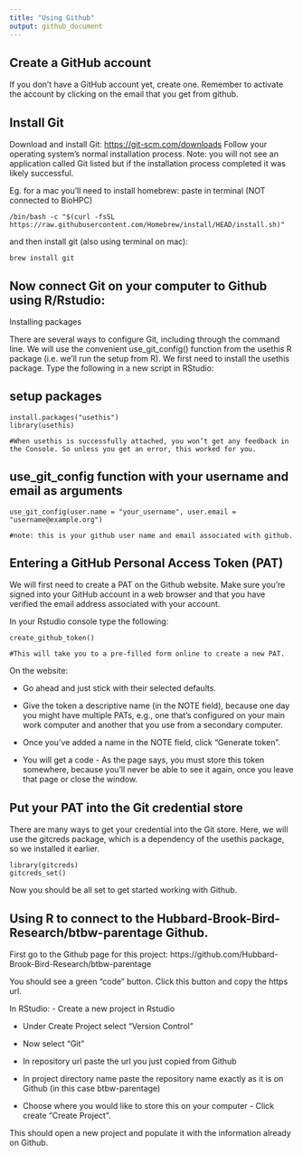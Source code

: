 ```yaml
---
title: "Using Github"
output: github_document
---
```


## Create a GitHub account

If you don't have a GitHub account yet, create one. Remember to activate the account by clicking on the email that you get from github.

## Install Git

Download and install Git: <https://git-scm.com/downloads> Follow your operating system's normal installation process. Note: you will not see an application called Git listed but if the installation process completed it was likely successful.


Eg. for a mac you'll need to install homebrew: paste in terminal (NOT connected to BioHPC)

```
/bin/bash -c "$(curl -fsSL https://raw.githubusercontent.com/Homebrew/install/HEAD/install.sh)"
```

and then install git (also using terminal on mac):

```
brew install git
```

## Now connect Git on your computer to Github using R/Rstudio:

Installing packages

There are several ways to configure Git, including through the command line. We will use the convenient use_git_config() function from the usethis R package (i.e. we'll run the setup from R). We first need to install the usethis package. Type the following in a new script in RStudio:

## setup packages

```
install.packages("usethis")
library(usethis)

#When usethis is successfully attached, you won’t get any feedback in the Console. So unless you get an error, this worked for you.
```

## use_git_config function with your username and email as arguments

```
use_git_config(user.name = "your_username", user.email = "username@example.org")

#note: this is your github user name and email associated with github.
```

## Entering a GitHub Personal Access Token (PAT)

We will first need to create a PAT on the Github website. Make sure you're signed into your GitHub account in a web browser and that you have verified the email address associated with your account.

In your Rstudio console type the following:

```
create_github_token() 

#This will take you to a pre-filled form online to create a new PAT.
```

On the website: 

- Go ahead and just stick with their selected defaults. 

- Give the token a descriptive name (in the NOTE field), because one day you might have multiple PATs, e.g., one that's configured on your main work computer and another that you use from a secondary computer. 

- Once you've added a name in the NOTE field, click "Generate token". 

- You will get a code - As the page says, you must store this token somewhere, because you'll never be able to see it again, once you leave that page or close the window.

## Put your PAT into the Git credential store

There are many ways to get your credential into the Git store. Here, we will use the gitcreds package, which is a dependency of the usethis package, so we installed it earlier.

```
library(gitcreds) 
gitcreds_set()
```

Now you should be all set to get started working with Github.

## Using R to connect to the Hubbard-Brook-Bird-Research/btbw-parentage Github.

First go to the Github page for this project: https://github.com/Hubbard-Brook-Bird-Research/btbw-parentage

You should see a green "code" button. Click this button and copy the https url.

In RStudio: 
-   Create a new project in Rstudio 

-   Under Create Project select "Version Control" 

-   Now select "Git" 

-   In repository url paste the url you just copied from Github 

-   In project directory name paste the repository name exactly as it is on Github (in this case btbw-parentage) 

-   Choose where you would like to store this on your computer -    Click create "Create Project".


This should open a new project and populate it with the information already on Github.
